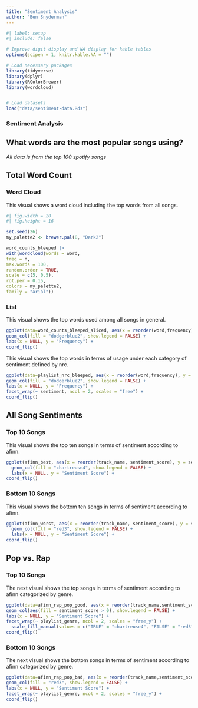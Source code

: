 ```yaml
---
title: "Sentiment Analysis"
author: "Ben Snyderman"
---
```


```r
#| label: setup
#| include: false

# Improve digit display and NA display for kable tables
options(scipen = 1, knitr.kable.NA = "")

# Load necessary packages
library(tidyverse)
library(dplyr)
library(RColorBrewer)
library(wordcloud)


# Load datasets
load("data/sentiment-data.Rds")
```

### Sentiment Analysis

## What words are the most popular songs using?

*All data is from the top 100 spotify songs*


## Total Word Count

::: {.panel-tabset}

### Word Cloud

This visual shows a word cloud including the top words from all songs.


```r

#| fig.width = 20
#| fig.height = 16

set.seed(26)
my_palette2 <- brewer.pal(8, "Dark2")

word_counts_bleeped |>
with(wordcloud(words = word,
freq = n,
max.words = 100,
random.order = TRUE,
scale = c(5, 0.5),
rot.per = 0.15,
colors = my_palette2,
family = "arial"))


```



### List

This visual shows the top words used among all songs in general.

```r

ggplot(data=word_counts_bleeped_sliced, aes(x = reorder(word,frequency), y = frequency)) +
geom_col(fill = "dodgerblue2", show.legend = FALSE) +
labs(x = NULL, y = "Frequency") +
coord_flip()


```


:::




This visual shows the top words in terms of usage under each category of sentiment defined by nrc.

```r

ggplot(data=playlist_nrc_bleeped, aes(x = reorder(word,frequency), y = frequency)) +
geom_col(fill = "dodgerblue2", show.legend = FALSE) +
labs(x = NULL, y = "Frequency") +
facet_wrap(~ sentiment, ncol = 2, scales = "free") +
coord_flip()


```








## All Song Sentiments

::: {.panel-tabset}


### Top 10 Songs

This visual shows the top ten songs in terms of sentiment according to afinn.

```r


ggplot(afinn_best, aes(x = reorder(track_name, sentiment_score), y = sentiment_score)) +
  geom_col(fill = "chartreuse4", show.legend = FALSE) +
  labs(x = NULL, y = "Sentiment Score") +
coord_flip()
```


### Bottom 10 Songs

This visual shows the bottom ten songs in terms of sentiment according to afinn.

```r
ggplot(afinn_worst, aes(x = reorder(track_name, sentiment_score), y = sentiment_score)) +
  geom_col(fill = "red3", show.legend = FALSE) +
  labs(x = NULL, y = "Sentiment Score") +
coord_flip()
```


:::




## Pop vs. Rap

::: {.panel-tabset}

### Top 10 Songs

The next visual shows the top songs in terms of sentiment according to afinn categorized by genre.

```r

ggplot(data=afinn_rap_pop_good, aes(x = reorder(track_name,sentiment_score), y = sentiment_score)) +
geom_col(aes(fill = sentiment_score > 0), show.legend = FALSE) +
labs(x = NULL, y = "Sentiment Score") +
facet_wrap(~ playlist_genre, ncol = 2, scales = "free_y") +
  scale_fill_manual(values = c("TRUE" = "chartreuse4", "FALSE" = "red3")) +
coord_flip()
```


### Bottom 10 Songs


The next visual shows the bottom songs in terms of sentiment according to afinn categorized by genre.

```r

ggplot(data=afinn_rap_pop_bad, aes(x = reorder(track_name,sentiment_score), y = sentiment_score)) +
geom_col(fill = "red3", show.legend = FALSE) +
labs(x = NULL, y = "Sentiment Score") +
facet_wrap(~ playlist_genre, ncol = 2, scales = "free_y") +
coord_flip()
```


:::

